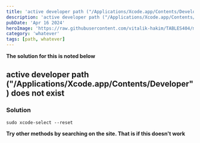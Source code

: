 ```yaml
---
title: 'active developer path ("/Applications/Xcode.app/Contents/Developer") does not exist'
description: 'active developer path ("/Applications/Xcode.app/Contents/Developer") does not exist'
pubDate: 'Apr 16 2024'
heroImage: 'https://raw.githubusercontent.com/vitalik-hakim/TABLES404/main/error_b/misc.png'
category: 'whatever'
tags: [path, whatever]
---
```


**The solution for this is noted below**

## active developer path ("/Applications/Xcode.app/Contents/Developer") does not exist

### Solution

```whatever
sudo xcode-select --reset
```

**Try other methods by searching on the site. That is if this doesn't work**

